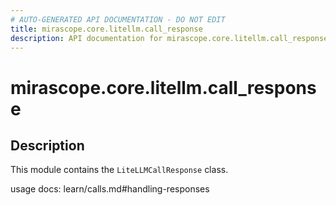 ```yaml
---
# AUTO-GENERATED API DOCUMENTATION - DO NOT EDIT
title: mirascope.core.litellm.call_response
description: API documentation for mirascope.core.litellm.call_response
---
```


# mirascope.core.litellm.call_response

<ApiType type="Module" />

## Description

This module contains the `LiteLLMCallResponse` class.

usage docs: learn/calls.md#handling-responses


